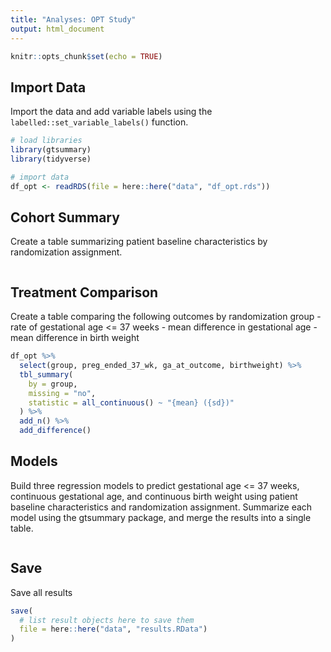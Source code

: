 ```yaml
---
title: "Analyses: OPT Study"
output: html_document
---
```


```r
knitr::opts_chunk$set(echo = TRUE)
```

## Import Data

Import the data and add variable labels using the `labelled::set_variable_labels()` function.

```r
# load libraries
library(gtsummary)
library(tidyverse)

# import data
df_opt <- readRDS(file = here::here("data", "df_opt.rds"))
```

## Cohort Summary

Create a table summarizing patient baseline characteristics by randomization assignment.

```r

```

## Treatment Comparison

Create a table comparing the following outcomes by randomization group
  - rate of gestational age <= 37 weeks
  - mean difference in gestational age
  - mean difference in birth weight
  
```r
df_opt %>%
  select(group, preg_ended_37_wk, ga_at_outcome, birthweight) %>%
  tbl_summary(
    by = group, 
    missing = "no",
    statistic = all_continuous() ~ "{mean} ({sd})"
  ) %>%
  add_n() %>%
  add_difference()
```

## Models

Build three regression models to predict gestational age <= 37 weeks, continuous gestational age, and continuous birth weight using patient baseline characteristics and randomization assignment.
Summarize each model using the gtsummary package, and merge the results into a single table.

```r

```

## Save

Save all results

```r
save(
  # list result objects here to save them
  file = here::here("data", "results.RData")
)
```


